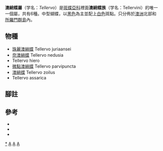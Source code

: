 {{NoteTA
|G1=Butterfly
}}
{{Automatic Taxobox
| taxon = Tellervo
| authority = Kirby, 1895
| fossil_range = {{fossilrange|49|0|earliest=49}}<small>從古近紀[[始新世|始新世]]至今<ref>Wahlberg, N., Leneveu, J., Kodandaramaiah, U., Peña, C., Nylin, S., Freitas, A. V., & Brower, A. V. (2009). Nymphalid butterflies diversify following near demise at the Cretaceous/Tertiary boundary. Proceedings of the Royal Society of London B: Biological Sciences, 276(1677), 4295-4302. {{en}}</ref></small>
| image = Tellervo zoilus gelo.jpg
| image_caption = [[澳綃蝶|澳綃蝶]]<br />''Tellervo zoilus''
| type_species = [[澳綃蝶|澳綃蝶]] <br />''Tellervo zoilus''
| type_species_authority = Fabricius, 1775
| subdivision_ranks = 種
| subdivision = 
共6種，詳閱正文。
| synonyms =
* ''Hamadryas'' <small>(''Boisduval''), 1832</small>
}}

'''澳綃蝶屬'''（学名：''Tellervo''）是[[斑蝶亞科|斑蝶亞科]]裡面'''澳綃蝶族'''（学名：Tellervini）的唯一一個屬，共有6種。中型蝴蝶，以[[黑色|黑色]]為主並配上[[白色|白色]]斑點。只分佈於[[澳洲|澳洲]]北部和[[所羅門群島|所羅門群島]]內。

== 物種 ==
* [[珠麗澳綃蝶|珠麗澳綃蝶]] Tellervo juriaansei
* [[奈澳綃蝶|奈澳綃蝶]] Tellervo nedusia
* Tellervo hiero
* [[微點澳綃蝶|微點澳綃蝶]] Tellervo parvipuncta
* [[澳綃蝶|澳綃蝶]] Tellervo zoilus
* Tellervo assarica

== 腳註 ==
{{reflist|}}

== 參考 ==
* {{Commonscat-inline| Tellervo}}
* {{Wikispecies-inline| Tellervo}}
* {{Wikispecies-inline| Tellervini}}
{{斑蝶亞科}}
{{Taxonbar}}
[[Category:澳綃蝶屬|*]]
[[Category:澳綃蝶族|A]]
[[Category:斑蝶亞科|A]]
[[Category:_1895年描述的分类群|A]]